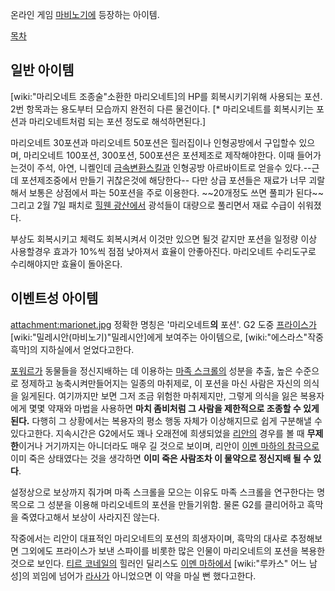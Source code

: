 온라인 게임 [[마비노기]]에 등장하는 아이템.

[[목차]]
== 일반 아이템 ==
[wiki:"마리오네트 조종술"소환한 마리오네트]의 HP를 회복시키기위해 사용되는 포션. 2번 항목과는 용도부터 모습까지 완전히 다른 물건이다. [* 마리오네트를 회복시키는 포션과 마리오네트처럼 되는 포션 정도로 해석하면된다.]

마리오네트 30포션과 마리오네트 50포션은 힐러집이나 인형공방에서 구입할수 있으며, 마리오네트 100포션, 300포션, 500포션은 포션제조로 제작해야한다. 이때 들어가는것이 주석, 아연, 니켈인데 [[금속변환]]스킬과 인형공방 아르바이트로 얻을수 있다.--근데 포션제조중에서 만들기 귀찮은것에 해당한다-- 다만 상급 포션들은 재료가 너무 괴랄해서 보통은 상점에서 파는 50포션을 주로 이용한다. ~~20개정도 쓰면 풀피가 된다~~ 그리고 2월 7일 패치로 [[힐웬 광산]]에서 광석들이 대량으로 풀리면서 재료 수급이 쉬워졌다.

부상도 회복시키고 체력도 회복시켜서 이것만 있으면 될것 같지만 포션을 일정량 이상 사용할경우 효과가 10%씩 점점 낮아져서 효율이 안좋아진다. 마리오네트 수리도구로 수리해야지만 효율이 돌아온다.

== 이벤트성 아이템 ==
attachment:marionet.jpg
정확한 명칭은 '마리오네트'''의''' 포션'.
G2 도중 [[프라이스]]가 [wiki:"밀레시안(마비노기)"밀레시안]에게 보여주는 아이템으로, [wiki:"에스라스"작중 흑막]의 지하실에서 얻었다고한다.

[[포워르]]가 동물들을 정신지배하는 데 이용하는 [[마족 스크롤]]의 성분을 추출, 높은 수준으로 정제하고 농축시켜만들어지는 일종의 마취제로, 이 포션을 마신 사람은 자신의 의식을 잃게된다. 여기까지만 보면 그저 조금 위험한 마취제지만, 그렇게 의식을 잃은 복용자에게 몇몇 약재와 마법을 사용하면 '''마치 좀비처럼 그 사람을 제한적으로 조종할 수 있게된다.''' 다행히 그 상황에서는 복용자의 평소 행동 자체가 이상해지므로 쉽게 구분해낼 수 있다고한다. 지속시간은 G2에서도 꽤나 오래전에 희생되었을 [[리안]]의 경우를 볼 때 '''무제한'''이거나 거기까지는 아니더라도 매우 길 것으로 보이며, 리안이 [[이멘 마하의 참극]]으로 이미 죽은 상태였다는 것을 생각하면 '''이미 죽은 사람조차 이 물약으로 정신지배 될 수 있다'''.

설정상으로 보상까지 줘가며 마족 스크롤을 모으는 이유도 마족 스크롤을 연구한다는 명목으로 그 성분을 이용해 마리오네트의 포션을 만들기위함. 물론 G2를 클리어하고 흑막을 죽였다고해서 보상이 사라지진 않는다.

작중에서는 리안이 대표적인 마리오네트의 포션의 희생자이며, 흑막의 대사로 추정해보면 그외에도 프라이스가 보낸 스파이를 비롯한 많은 인물이 마리오네트의 포션을 복용한 것으로 보인다. [[티르 코네일]]의 힐러인 딜리스도 [[이멘 마하]]에서 [wiki:"루카스" 어느 남성]의 꾀임에 넘어가 [[라사]]가 아니었으면 이 약을 마실 뻔 했다고한다.
